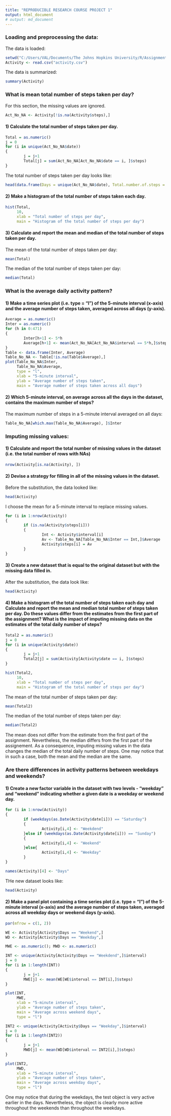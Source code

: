---
title: "REPRODUCIBLE RESEARCH COURSE PROJECT 1"
output: html_document
# output: md_document
---

### <b> Loading and preprocessing the data: </b>

The data is loaded:

```{r}
setwd("C:/Users/VAL/Documents/The Johns Hopkins University/R/Assignment_7")
Activity <- read.csv("activity.csv")
```

The data is summarized:
```{r}
summary(Activity)
```

### <b> What is mean total number of steps taken per day? </b>

For this section, the missing values are ignored.

```{r}
Act_No_NA <- Activity[!is.na(Activity$steps),]
```

#### 1) Calculate the total number of steps taken per day.

```{r}
Total = as.numeric()
j = 0
for (i in unique(Act_No_NA$date))
{
        j = j+1
        Total[j] = sum(Act_No_NA[Act_No_NA$date == i, ]$steps)
}
```

The total number of steps taken per day looks like:
```{r}
head(data.frame(Days = unique(Act_No_NA$date), Total.number.of.steps = Total))
```

#### 2) Make a histogram of the total number of steps taken each day.

```{r}
hist(Total,
     10,
     xlab = "Total number of steps per day", 
     main = "Histogram of the total number of steps per day")
```

#### 3) Calculate and report the mean and median of the total number of steps taken per day.

The mean of the total number of steps taken per day:
```{r}
mean(Total)
```

The median of the total number of steps taken per day:
```{r}
median(Total)
```

### <b> What is the average daily activity pattern? </b>

#### 1) Make a time series plot (i.e. type = "l") of the 5-minute interval (x-axis) and the average number of steps taken, averaged across all days (y-axis).

```{r}
Average = as.numeric()
Inter = as.numeric()
for (h in 0:471)
{
        Inter[h+1] <- 5*h
        Average[h+1] <- mean(Act_No_NA[Act_No_NA$interval == 5*h,]$steps)
}
Table <- data.frame(Inter, Average)
Table_No_NA <- Table[!is.na(Table$Average),]
plot(Table_No_NA$Inter, 
     Table_No_NA$Average, 
     type = "l",
     xlab = "5-minute interval",
     ylab = "Average number of steps taken",
     main = "Average number of steps taken across all days")
```

#### 2) Which 5-minute interval, on average across all the days in the dataset, contains the maximum number of steps?

The maximum number of steps in a 5-minute interval averaged on all days:
```{r}
Table_No_NA[which.max(Table_No_NA$Average), ]$Inter
```

### <b> Imputing missing values: </b>

#### 1) Calculate and report the total number of missing values in the dataset (i.e. the total number of rows with NAs)

```{r}
nrow(Activity[is.na(Activity), ])
```

#### 2) Devise a strategy for filling in all of the missing values in the dataset. 
Before the substitution, the data looked like:
```{r}
head(Activity)
```

I choose the mean for a 5-minute interval to replace missing values.

```{r}
for (i in 1:nrow(Activity))
{
        if (is.na(Activity$steps[i]))
        {
                Int <- Activity$interval[i]
                Av <- Table_No_NA[Table_No_NA$Inter == Int,]$Average
                Activity$steps[i] = Av
        }
}
```

#### 3) Create a new dataset that is equal to the original dataset but with the missing data filled in.

After the substitution, the data look like:
```{r}
head(Activity)
```

#### 4) Make a histogram of the total number of steps taken each day and Calculate and report the mean and median total number of steps taken per day. Do these values differ from the estimates from the first part of the assignment? What is the impact of imputing missing data on the estimates of the total daily number of steps?

```{r}
Total2 = as.numeric()
j = 0
for (i in unique(Activity$date))
{
        j = j+1
        Total2[j] = sum(Activity[Activity$date == i, ]$steps)
}

hist(Total2,
     10,
     xlab = "Total number of steps per day", 
     main = "Histogram of the total number of steps per day")
```

The mean of the total number of steps taken per day:
```{r}
mean(Total2)
```

The median of the total number of steps taken per day:
```{r}
median(Total2)
```

The mean does not differ from the estimate from the first part of the assignment. Nevertheless, the median differs from the first part of the assignement. As a consequence, imputing missing values in the data changes the median of the total daily number of steps. One may notice that in such a case, both the mean and the median are the same.

### <b> Are there differences in activity patterns between weekdays and weekends? </b>

#### 1) Create a new factor variable in the dataset with two levels - "weekday" and "weekend" indicating whether a given date is a weekday or weekend day.

```{r}
for (i in 1:nrow(Activity))
{
        if (weekdays(as.Date(Activity$date[i])) == "Saturday")
        {
                Activity[i,4] <- "Weekdend"
        }else if (weekdays(as.Date(Activity$date[i])) == "Sunday")
        {
                Activity[i,4] <- "Weekend"
        }else{
                Activity[i,4] <- "Weekday"
        }
}

names(Activity)[4] <- "Days"
```

THe new dataset looks like:
```{r}
head(Activity)
```

#### 2) Make a panel plot containing a time series plot (i.e. type = "l") of the 5-minute interval (x-axis) and the average number of steps taken, averaged across all weekday days or weekend days (y-axis).

```{r}
par(mfrow = c(1, 2))

WE <- Activity[Activity$Days == "Weekend",]
WD <- Activity[Activity$Days == "Weekday",]

MWE <- as.numeric(); MWD <- as.numeric()

INT <- unique(Activity[Activity$Days == "Weekdend",]$interval)
j = 0
for (i in 1:length(INT))
{
        j = j+1
        MWE[j] <- mean(WE[WE$interval == INT[i],]$steps)
}

plot(INT, 
     MWE, 
     xlab = "5-minute interval", 
     ylab = "Average number of steps taken", 
     main = "Average across weekend days",
     type = "l")

INT2 <- unique(Activity[Activity$Days == "Weekday",]$interval)
j = 0
for (i in 1:length(INT2))
{
        j = j+1
        MWD[j] <- mean(WD[WD$interval == INT2[i],]$steps)
}

plot(INT2, 
     MWD, 
     xlab = "5-minute interval", 
     ylab = "Average number of steps taken", 
     main = "Average across weekday days",
     type = "l")
```

One may notice that during the weekdays, the test object is very active earlier in the days. Nevertheless, the object is clearly more active throughout the weekends than throughout the weekdays.